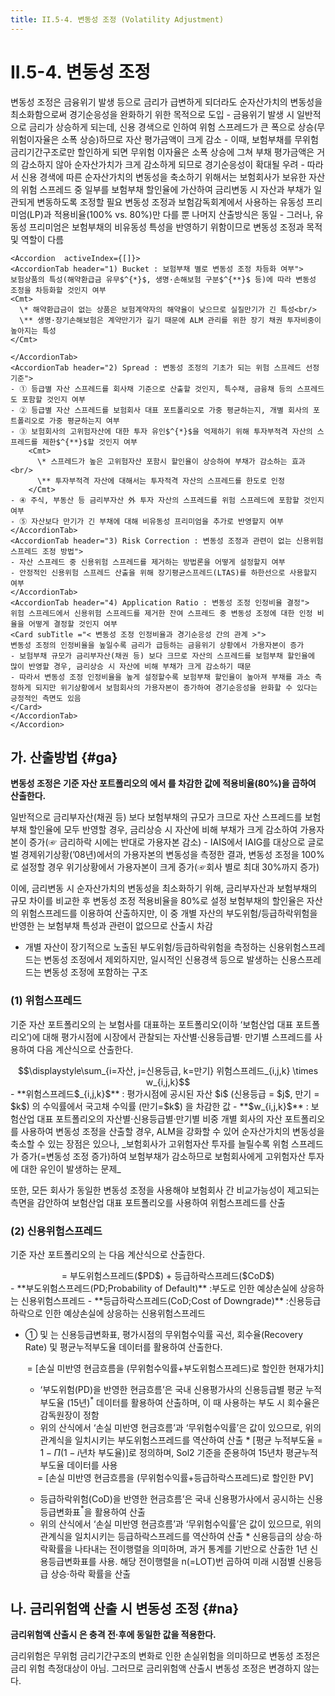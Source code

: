 ```yaml
---
title: II.5-4. 변동성 조정 (Volatility Adjustment)
---
```

# II.5-4. 변동성 조정

<Accordion  activeIndex={[]}>
<AccordionTab header="변동성 조정의 역할">
변동성 조정은 금융위기 발생 등으로 금리가 급변하게 되더라도 순자산가치의 변동성을 최소화함으로써 경기순응성을 완화하기 위한 목적으로 도입
- 금융위기 발생 시 일반적으로 금리가 상승하게 되는데, 신용 경색으로 인하여 위험 스프레드가 큰 폭으로 상승(무위험이자율은 소폭 상승)하므로 자산 평가금액이 크게 감소
- 이때, 보험부채를 무위험 금리기간구조로만 할인하게 되면 무위험 이자율은 소폭 상승에 그쳐 부채 평가금액은 거의 감소하지 않아 순자산가치가 크게 감소하게 되므로 경기순응성이 확대될 우려
- 따라서 신용 경색에 따른 순자산가치의 변동성을 축소하기 위해서는 보험회사가 보유한 자산의 위험 스프레드 중 일부를 보험부채 할인율에 가산하여 금리변동 시 자산과 부채가 일관되게 변동하도록 조정할 필요
</AccordionTab>
<AccordionTab header="변동성 조정과 유동성 프리미엄과 비교">
변동성 조정과 보험감독회계에서 사용하는 유동성 프리미엄(LP)과 적용비율(100% vs. 80%)만 다를 뿐 나머지 산출방식은 동일
- 그러나, 유동성 프리미엄은 보험부채의 비유동성 특성을 반영하기 위함이므로 변동성 조정과 목적 및 역할이 다름
</AccordionTab>
<AccordionTab header="변동성 조정 산출을 위한 주요 고려사항">

<Math>
${변동성 조정_{Bk}}^{1)} = AR^{4)} × Σ(Sp^{2)} - RC^{3)}) $ 로 표현 가능
</Math>


    <Accordion  activeIndex={[]}>
    <AccordionTab header="1) Bucket : 보험부채 별로 변동성 조정 차등화 여부">
    보험상품의 특성(해약환급금 유무$^{*}$, 생명·손해보험 구분$^{**}$ 등)에 따라 변동성 조정을 차등화할 것인지 여부
    <Cmt>
      \* 해약환급금이 없는 상품은 보험계약자의 해약율이 낮으므로 실질만기가 긴 특성<br/>
      \** 생명·장기손해보험은 계약만기가 길기 때문에 ALM 관리를 위한 장기 채권 투자비중이 높아지는 특성
    </Cmt>

    </AccordionTab>
    <AccordionTab header="2) Spread : 변동성 조정의 기초가 되는 위험 스프레드 선정기준">
    - ① 등급별 자산 스프레드를 회사채 기준으로 산출할 것인지, 특수채, 금융채 등의 스프레드도 포함할 것인지 여부
    - ② 등급별 자산 스프레드를 보험회사 대표 포트폴리오로 가중 평균하는지, 개별 회사의 포트폴리오로 가중 평균하는지 여부
    - ③ 보험회사의 고위험자산에 대한 투자 유인$^{*}$을 억제하기 위해 투자부적격 자산의 스프레드를 제한$^{**}$할 것인지 여부
        <Cmt>
          \* 스프레드가 높은 고위험자산 포함시 할인율이 상승하여 부채가 감소하는 효과<br/>
          \** 투자부적격 자산에 대해서는 투자적격 자산의 스프레드를 한도로 인정
        </Cmt>
    - ④ 주식, 부동산 등 금리부자산 外 투자 자산의 스프레드를 위험 스프레드에 포함할 것인지 여부
    - ⑤ 자산보다 만기가 긴 부채에 대해 비유동성 프리미엄을 추가로 반영할지 여부
    </AccordionTab>
    <AccordionTab header="3) Risk Correction : 변동성 조정과 관련이 없는 신용위험 스프레드 조정 방법">
    - 자산 스프레드 중 신용위험 스프레드를 제거하는 방법론을 어떻게 설정할지 여부
    - 안정적인 신용위험 스프레드 산출을 위해 장기평균스프레드(LTAS)를 하한선으로 사용할지 여부
    </AccordionTab>
    <AccordionTab header="4) Application Ratio : 변동성 조정 인정비율 결정">
    위험 스프레드에서 신용위험 스프레드를 제거한 잔여 스프레드 중 변동성 조정에 대한 인정 비율을 어떻게 결정할 것인지 여부
    <Card subTitle ="< 변동성 조정 인정비율과 경기순응성 간의 관계 >">
    변동성 조정의 인정비율을 높일수록 금리가 급등하는 금융위기 상황에서 가용자본이 증가
    - 보험부채 규모가 금리부자산(채권 등) 보다 크므로 자산의 스프레드를 보험부채 할인율에 많이 반영할 경우, 금리상승 시 자산에 비해 부채가 크게 감소하기 때문
    - 따라서 변동성 조정 인정비율을 높게 설정할수록 보험부채 할인율이 높아져 부채를 과소 측정하게 되지만 위기상황에서 보험회사의 가용자본이 증가하여 경기순응성을 완화할 수 있다는 긍정적인 측면도 있음
    </Card>
    </AccordionTab>
    </Accordion>

</AccordionTab>
</Accordion>

## 가. 산출방법 {#ga}
**변동성 조정은 기준 자산 포트폴리오의  <OverlayDemo id="위험스프레드"/>에서 <OverlayDemo id="신용위험스프레드"/>를 차감한 값에 적용비율(80%)을 곱하여 산출한다.**

<Accordion activeIndex={[]}>
<AccordionTab header="변동성 조정 적용비율을 80%로 적용하는 이유 ">
일반적으로 금리부자산(채권 등) 보다 보험부채의 규모가 크므로 자산 스프레드를 보험부채 할인율에 모두 반영할 경우, 금리상승 시 자산에 비해 부채가 크게 감소하여 가용자본이 증가(☞ 금리하락 시에는 반대로 가용자본 감소)
- IAIS에서 IAIG를 대상으로 글로벌 경제위기상황(’08년)에서의 가용자본의 변동성을 측정한 결과, 변동성 조정을 100%로 설정할 경우 위기상황에서 가용자본이 크게 증가(☞회사 별로 최대 30%까지 증가)

이에, 금리변동 시 순자산가치의 변동성을 최소화하기 위해, 금리부자산과 보험부채의 규모 차이를 비교한 후 변동성 조정 적용비율을 80%로 설정
</AccordionTab>
<AccordionTab header="신용위험 스프레드를 차감하는 이유 ">
보험부채의 할인율은 자산의 위험스프레드를 이용하여 산출하지만, 이 중 개별 자산의 부도위험/등급하락위험을 반영한 <OverlayDemo id="신용위험스프레드"/>는 보험부채 특성과 관련이 없으므로 <OverlayDemo id="변동성조정"/> 산출시 차감
- 개별 자산이 장기적으로 노출된 부도위험/등급하락위험을 측정하는 신용위험스프레드는 변동성 조정에서 제외하지만, 일시적인 신용경색 등으로 발생하는 신용스프레드는 변동성 조정에 포함하는 구조
</AccordionTab>
</Accordion>

### (1) 위험스프레드
기준 자산 포트폴리오의  <OverlayDemo id="위험스프레드"/>는 보험사를 대표하는 포트폴리오(이하 ‘보험산업 대표 포트폴리오’)에 대해 평가시점에 시장에서 관찰되는 자산별·신용등급별· 만기별 스프레드를 사용하여 다음 계산식으로 산출한다.

<Math>
기준자산 포트폴리오의 위험스프레드
<center>
$$\displaystyle\sum_{i=자산, j=신용등급, k=만기} 위험스프레드_{i,j,k} \times w_{i,j,k}$$
</center>

<Cmt>
 - **위험스프레드$_{i,j,k}$** : 평가시점에 공시된 자산 $i$ (신용등급 = $j$, 만기 = $k$) 의 수익률에서 국고채 수익률 (만기=$k$) 을 차감한 값
 - **$w_{i,j,k}$** : 보험산업 대표 포트폴리오의 자산별·신용등급별·만기별 비중
</Cmt>
</Math>

<Accordion multiple activeIndex={[]}>
<AccordionTab header="보험산업 대표 포트폴리오를 사용하는 이유 ">
개별 회사의 자산 포트폴리오를 사용하여 변동성 조정을 산출할 경우, ALM을 강화할 수 있어 순자산가치의 변동성을 축소할 수 있는 장점은 있으나,
_보험회사가 고위험자산 투자를 늘릴수록 위험 스프레드가 증가(=변동성 조정 증가)하여 보험부채가 감소하므로 보험회사에게 고위험자산 투자에 대한 유인이 발생하는 문제_

또한, 모든 회사가 동일한 변동성 조정을 사용해야 보험회사 간 비교가능성이 제고되는 측면을 감안하여 보험산업 대표 포트폴리오를 사용하여 위험스프레드를 산출
</AccordionTab>
</Accordion>


### (2) 신용위험스프레드
기준 자산 포트폴리오의 <OverlayDemo id="신용위험스프레드"/>는 다음 계산식으로 산출한다.
<Math>
신용위험스프레드
<center>
 = 부도위험스프레드($PD$) + 등급하락스프레드($CoD$)
</center>
<Cmt>
 - **부도위험스프레드(PD;Probability of Default)** :부도로 인한 예상손실에 상응하는 신용위험스프레드
 - **등급하락스프레드(CoD;Cost of Downgrade)** :신용등급 하락으로 인한 예상손실에 상응하는 신용위험스프레드
</Cmt>
</Math>

- ① <OverlayDemo id="부도위험스프레드"/> 및 <OverlayDemo id="등급하락스프레드"/>는 신용등급변화표, 평가시점의 무위험수익률 곡선, 회수율(Recovery Rate) 및 평균누적부도율 데이터를 활용하여 산출한다.

    <Accordion  activeIndex={[]}>
    <AccordionTab header="부도위험스프레드 산출방법 ">
    <Math marginRatio = "1%">
    부도위험을 반영한 현금흐름을 무위험수익률로 할인한 현재가치
    <center>
     = [손실 미반영 현금흐름을 (무위험수익률+부도위험스프레드)로 할인한 현재가치]
    </center>
    </Math>

    - ‘부도위험(PD)을 반영한 현금흐름’은 국내 신용평가사의 신용등급별 평균 누적부도율 (15년)$^{*}$ 데이터를 활용하여 산출하며, 이 때 사용하는 부도 시 회수율은 감독원장이 정함
    - 위의 산식에서 ‘손실 미반영 현금흐름’과 ‘무위험수익률’은 값이 있으므로, 위의 관계식을 일치시키는 부도위험스프레드를 역산하여 산출
      <Cmt> 
      \* [평균 누적부도율 = $1-\Pi(1-i$년차 부도율)]로 정의하며, Sol2 기준을 준용하여 15년차 평균누적부도율 데이터를 사용
      </Cmt>

    </AccordionTab>
    <AccordionTab header="등급하락스프레드 산출방법 ">
    <Math marginRatio = "1%">
    등급하락위험을 반영한 현금흐름을 무위험수익률로 할인한 현재가치
    <center>
    = [손실 미반영 현금흐름을 (무위험수익률+등급하락스프레드)로 할인한 PV]
    </center>
    </Math>

    - 등급하락위험(CoD)을 반영한 현금흐름’은 국내 신용평가사에서 공시하는 신용등급변화표$^{*}$을 활용하여 산출
    - 위의 산식에서 ‘손실 미반영 현금흐름’과 ‘무위험수익률’은 값이 있으므로, 위의 관계식을 일치시키는 등급하락스프레드를 역산하여 산출
      <Cmt> 
      \* 신용등급의 상승·하락확률을 나타내는 전이행렬을 의미하며, 과거 통계를 기반으로 산출한 1년 신용등급변화표를 사용. 해당 전이행렬을 n(=LOT)번 곱하여 미래 시점별 신용등급 상승·하락 확률을 산출
      </Cmt>

    </AccordionTab>
    </Accordion>



## 나. 금리위험액 산출 시 변동성 조정 {#na}
**금리위험액 산출시 <OverlayDemo id="변동성조정"/>은 충격 전·후에 동일한 값을 적용한다.**

<Accordion multiple activeIndex={[]}>
<AccordionTab header="금리위험액 산출시 변동성 조정은 변경하지 않는 이유 ">
금리위험은 무위험 금리기간구조의 변화로 인한 손실위험을 의미하므로 변동성 조정은 금리 위험 측정대상이 아님. 그러므로 금리위험액 산출시 변동성 조정은 변경하지 않는다.
</AccordionTab>
</Accordion>
